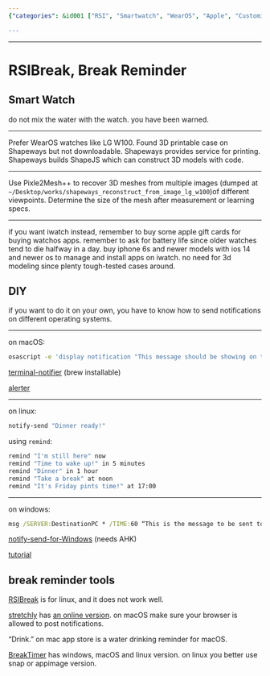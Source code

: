 ```yaml
---
{"categories": &id001 ["RSI", "Smartwatch", "WearOS", "Apple", "Customization", "3D printed cases", "Shapeways"], "category": "Smartwatches", "date": "2023-12-22 23:52:59", "description": "RSIBreak is a smartwatch app designed to prevent RSI injuries. It is compatible with WearOS and Apple alternatives, offering customization options such as 3D printed cases from Shapeways or DIY solutions on macOS. Additionally, alternatives like BreakTimer are available for various platforms.", "tags": *id001, "title": "RSIBreak, Break Reminder"}

---
```


------

# RSIBreak, Break Reminder

## Smart Watch

do not mix the water with the watch. you have been warned.

----

Prefer WearOS watches like LG W100. Found 3D printable case on Shapeways but not downloadable. Shapeways provides service for printing. Shapeways builds ShapeJS which can construct 3D models with code.

----

Use Pixle2Mesh++ to recover 3D meshes from multiple images (dumped at `~/Desktop/works/shapeways_reconstruct_from_image_lg_w100`)of different viewpoints. Determine the size of the mesh after measurement or learning specs.

----

if you want iwatch instead, remember to buy some apple gift cards for buying watchos apps. remember to ask for battery life since older watches tend to die halfway in a day. buy iphone 6s and newer models with ios 14 and newer os to manage and install apps on iwatch. no need for 3d modeling since plenty tough-tested cases around.

## DIY

if you want to do it on your own, you have to know how to send notifications on different operating systems.

----

on macOS:

```bash
osascript -e 'display notification "This message should be showing on the notification" with title "Coding Tips"'
```

[terminal-notifier](https://github.com/julienXX/terminal-notifier) (brew installable)

[alerter](https://github.com/vjeantet/alerter)

----

on linux:

```bash
notify-send "Dinner ready!"
```

using `remind`:

```bash
remind "I'm still here" now
remind "Time to wake up!" in 5 minutes
remind "Dinner" in 1 hour
remind "Take a break" at noon
remind "It's Friday pints time!" at 17:00
```

----

on windows:

```cmd
msg /SERVER:DestinationPC * /TIME:60 “This is the message to be sent to a PC named DestinationPC and closes in 60 seconds."
```

[notify-send-for-Windows](https://github.com/Fonata/notify-send-for-Windows) (needs AHK)

[tutorial](https://superuser.com/questions/1179758/how-can-i-send-a-notification-to-a-windows-10-computer-from-the-command-line)

## break reminder tools

[RSIBreak](https://userbase.kde.org/RSIBreak) is for linux, and it does not work well.

[stretchly](https://github.com/hovancik/stretchly) has [an online version](https://web.stretchly.net). on macOS make sure your browser is allowed to post notifications.

"Drink." on mac app store is a water drinking reminder for macOS.

[BreakTimer](https://breaktimer.app/) has windows, macOS and linux version. on linux you better use snap or appimage version.

